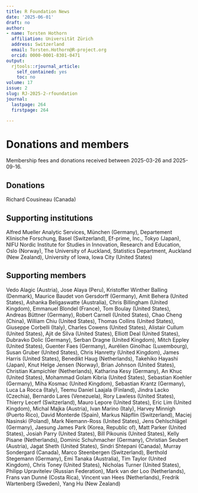 ```yaml
---
title: R Foundation News
date: '2025-06-01'
draft: no
author:
- name: Torsten Hothorn
  affiliation: Universität Zürich
  address: Switzerland
  email: Torsten.Hothorn@R-project.org
  orcid: 0000-0001-8301-0471
output:
  rjtools::rjournal_article:
    self_contained: yes
    toc: no
volume: 17
issue: 2
slug: RJ-2025-2-rfoundation
journal:
  lastpage: 264
  firstpage: 264

---
```



# Donations and members

Membership fees and donations received between
2025-03-26 and 2025-09-16.

## Donations

Richard Cousineau (Canada)

## Supporting institutions

Alfred Mueller Analytic Services, München (Germany),
Departement Klinische Forschung, Basel (Switzerland),
Ef-prime, Inc., Tokyo (Japan),
NIFU Nordic Institute for Studies in Innovation, Research and Education, Oslo (Norway),
The University of Auckland, Statistics Department, Auckland (New Zealand),
University of Iowa, Iowa City (United States)

## Supporting members

Vedo Alagic (Austria),
Jose Alaya (Peru),
Kristoffer Winther Balling (Denmark),
Maurice Baudet von Gersdorff (Germany),
Amit Behera (United States),
Ashanka Beligaswatte (Australia),
Chris Billingham (United Kingdom),
Emmanuel Blondel (France),
Tom Boulay (United States),
Andreas Büttner (Germany),
Robert Carnell (United States),
Chao Cheng (China),
William Chiu (United States),
Thomas Collins (United States),
Giuseppe Corbelli (Italy),
Charles Cowens (United States),
Alistair Cullum (United States),
Ajit de Silva (United States),
Elliott Deal (United States),
Dubravko Dolic (Germany),
Serban Dragne (United Kingdom),
Mitch Eppley (United States),
Guenter Faes (Germany),
Aurélien Ginolhac (Luxembourg),
Susan Gruber (United States),
Chris Hanretty (United Kingdom),
James Harris (United States),
Benedikt Haug (Netherlands),
Takehiko Hayashi (Japan),
Knut Helge Jensen (Norway),
Brian Johnson (United States),
Christian Kampichler (Netherlands),
Katharina Kesy (Germany),
An Khuc (United States),
Mohammad Golam Kibria (United States),
Sebastian Koehler (Germany),
Miha Kosmac (United Kingdom),
Sebastian Krantz (Germany),
Luca La Rocca (Italy),
Teemu Daniel Laajala (Finland),
Jindra Lacko (Czechia),
Bernardo Lares (Venezuela),
Rory Lawless (United States),
Thierry Lecerf (Switzerland),
Mauro Lepore (United States),
Eric Lim (United Kingdom),
Michal Majka (Austria),
Ivan Marino (Italy),
Harvey Minnigh (Puerto Rico),
David Monterde (Spain),
Markus Näpflin (Switzerland),
Maciej Nasinski (Poland),
Mark Niemann-Ross (United States),
Jens Oehlschlägel (Germany),
Jaesung James Park (Korea, Republic of),
Matt Parker (United States),
Josiah Parry (United States),
Bill Pikounis (United States),
Kelly Pisane (Netherlands),
Dominic Schuhmacher (Germany),
Christian Seubert (Austria),
Jagat Sheth (United States),
Sindri Shtepani (Canada),
Murray Sondergard (Canada),
Marco Steenbergen (Switzerland),
Berthold Stegemann (Germany),
Emi Tanaka (Australia),
Tim Taylor (United Kingdom),
Chris Toney (United States),
Nicholas Turner (United States),
Philipp Upravitelev (Russian Federation),
Mark van der Loo (Netherlands),
Frans van Dunné (Costa Rica),
Vincent van Hees (Netherlands),
Fredrik Wartenberg (Sweden),
Yang Hu (New Zealand)
